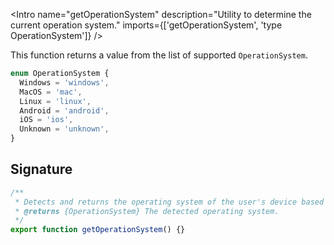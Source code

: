 
<Meta of={Stories} />

<Intro
  name="getOperationSystem"
  description="Utility to determine the current operation system."
  imports={['getOperationSystem', 'type OperationSystem']}
/>

This function returns a value from the list of supported `OperationSystem`.

```ts
enum OperationSystem {
  Windows = 'windows',
  MacOS = 'mac',
  Linux = 'linux',
  Android = 'android',
  iOS = 'ios',
  Unknown = 'unknown',
}
```

<Story of={Stories.Basic} />

## Signature

```ts
/**
 * Detects and returns the operating system of the user's device based on the user agent string.
 * @returns {OperationSystem} The detected operating system.
 */
export function getOperationSystem() {}
```
